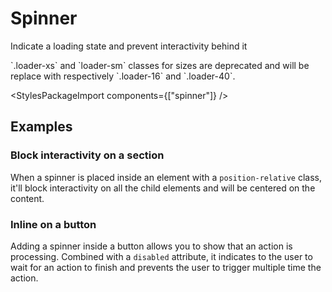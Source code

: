 
<Meta of={SpinnerStories} />

# Spinner

<p className="lead">Indicate a loading state and prevent interactivity behind it</p>

<div className="alert alert-warning">
  `.loader-xs` and `loader-sm` classes for sizes are deprecated and will be replace with respectively `.loader-16` and `.loader-40`.
</div>

<Canvas sourceState="shown" of={SpinnerStories.Default} />

<div className="hide-col-default">
  <Controls of={SpinnerStories.Default} />
</div>

<StylesPackageImport components={["spinner"]} />

## Examples

### Block interactivity on a section

When a spinner is placed inside an element with a `position-relative` class, it'll block interactivity on all the child elements and will be centered on the content.

<Canvas of={SpinnerStories.BlockSection} />

### Inline on a button

Adding a spinner inside a button allows you to show that an action is processing. Combined with a `disabled` attribute, it indicates to the user to wait for an action to finish and prevents the user to trigger multiple time the action.

<Canvas of={SpinnerStories.Inline} />
